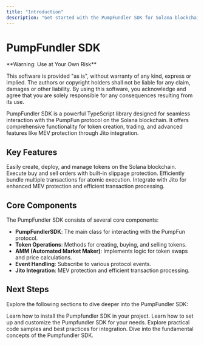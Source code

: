```yaml
---
title: "Introduction"
description: "Get started with the PumpFundler SDK for Solana blockchain development"
---
```


# PumpFundler SDK

<Note>
  **Warning: Use at Your Own Risk**

  This software is provided "as is", without warranty of any kind, express or implied. The authors or copyright holders shall not be liable for any claim, damages or other liability. By using this software, you acknowledge and agree that you are solely responsible for any consequences resulting from its use.
</Note>

PumpFundler SDK is a powerful TypeScript library designed for seamless interaction with the PumpFun protocol on the Solana blockchain. It offers comprehensive functionality for token creation, trading, and advanced features like MEV protection through Jito integration.

## Key Features

<CardGroup cols={2}>
  <Card title="Token Creation and Management" icon="coins">
    Easily create, deploy, and manage tokens on the Solana blockchain.
  </Card>
  <Card title="Trading Operations" icon="chart-line">
    Execute buy and sell orders with built-in slippage protection.
  </Card>
  <Card title="Transaction Bundling" icon="layer-group">
    Efficiently bundle multiple transactions for atomic execution.
  </Card>
  <Card title="MEV Protection" icon="shield-halved">
    Integrate with Jito for enhanced MEV protection and efficient transaction processing.
  </Card>
</CardGroup>

## Core Components

The PumpFundler SDK consists of several core components:

- **PumpFundlerSDK**: The main class for interacting with the PumpFun protocol.
- **Token Operations**: Methods for creating, buying, and selling tokens.
- **AMM (Automated Market Maker)**: Implements logic for token swaps and price calculations.
- **Event Handling**: Subscribe to various protocol events.
- **Jito Integration**: MEV protection and efficient transaction processing.

## Next Steps

Explore the following sections to dive deeper into the PumpFundler SDK:

<CardGroup cols={2}>
  <Card title="Installation" icon="download" href="/installation">
    Learn how to install the Pumpfundler SDK in your project.
  </Card>
  <Card title="Configuration" icon="gear" href="/configuration">
    Learn how to set up and customize the Pumpfundler SDK for your needs.
  </Card>
  <Card title="Examples" icon="code" href="/examples">
    Explore practical code samples and best practices for integration.
  </Card>
  <Card title="Core Concepts" icon="book" href="/core-concepts/pumpfundler-sdk">
    Dive into the fundamental concepts of the Pumpfundler SDK.
  </Card>
</CardGroup>